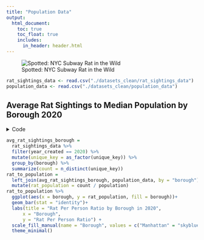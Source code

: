 ```yaml
---
title: "Population Data"
output: 
  html_document:
    toc: true
    toc_float: true
    includes:
      in_header: header.html
---
```


![Spotted: NYC Subway Rat in the Wild](images/rat.jpeg)

```r
rat_sightings_data <- read.csv("./datasets_clean/rat_sightings_data")
population_data <- read.csv("./datasets_clean/population_data")
```


## Average Rat Sightings to Median Population by Borough 2020
<details>
  <summary>Code</summary>
```r
avg_rat_sightings_borough = 
  rat_sightings_data %>% 
  filter(year_created == 2020) %>% 
  mutate(unique_key = as_factor(unique_key)) %>% 
  group_by(borough) %>% 
  summarize(count = n_distinct(unique_key))
rat_to_population = 
  left_join(avg_rat_sightings_borough, population_data, by = "borough") %>% 
  mutate(rat_population = count / population)
rat_to_population %>% 
  ggplot(aes(x = borough, y = rat_population, fill = borough))+
  geom_bar(stat = "identity")+
  labs(title = "Rat Per Person Ratio by Borough in 2020",
      x = "Borough",
      y = "Rat Per Person Ratio") +
  scale_fill_manual(name = "Borough", values = c("Manhattan" = "skyblue", "Bronx" = "orange", "Brooklyn" = "pink", "Queens" = "purple", "Staten Island" = "red")) +
  theme_minimal()
```
</details>

```r
avg_rat_sightings_borough = 
  rat_sightings_data %>% 
  filter(year_created == 2020) %>% 
  mutate(unique_key = as_factor(unique_key)) %>% 
  group_by(borough) %>% 
  summarize(count = n_distinct(unique_key))
rat_to_population = 
  left_join(avg_rat_sightings_borough, population_data, by = "borough") %>% 
  mutate(rat_population = count / population)
rat_to_population %>% 
  ggplot(aes(x = borough, y = rat_population, fill = borough))+
  geom_bar(stat = "identity")+
  labs(title = "Rat Per Person Ratio by Borough in 2020",
      x = "Borough",
      y = "Rat Per Person Ratio") +
  scale_fill_manual(name = "Borough", values = c("Manhattan" = "skyblue", "Bronx" = "orange", "Brooklyn" = "pink", "Queens" = "purple", "Staten Island" = "red")) +
  theme_minimal()
  
```